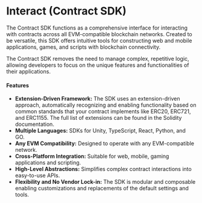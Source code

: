 # Interact (Contract SDK)

The Contract SDK functions as a comprehensive interface for interacting with contracts across all EVM-compatible blockchain networks. Created to be versatile, this SDK offers intuitive tools for constructing web and mobile applications, games, and scripts with blockchain connectivity.

The Contract SDK removes the need to manage complex, repetitive logic, allowing developers to focus on the unique features and functionalities of their applications.

#### Features

- **Extension-Driven Framework:** The SDK uses an extension-driven approach, automatically recognizing and enabling functionality based on common standards that your contract implements like ERC20, ERC721, and ERC1155. The full list of extensions can be found in the Solidity documentation.
- **Multiple Languages:** SDKs for Unity, TypeScript, React, Python, and GO.
- **Any EVM Compatibility:** Designed to operate with any EVM-compatible network.
- **Cross-Platform Integration:** Suitable for web, mobile, gaming applications and scripting.
- **High-Level Abstractions:** Simplifies complex contract interactions into easy-to-use APIs.
- **Flexibility and No Vendor Lock-in:** The SDK is modular and composable enabling customizations and replacements of the default settings and tools.